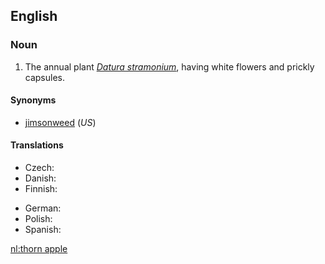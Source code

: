 ==English==
===Noun===
{{en-noun|sg=[[thorn]] [[apple]]}}

# The annual plant ''[[Datura stramonium]]'', having white flowers and prickly capsules.

====Synonyms====
*[[jimsonweed]] (''US'')

====Translations====
{{trans-top|''Datura stramonium''}}
* Czech: {{t|cs|durman|m}}
* Danish: {{t-|da|pigæble|n}}
* Finnish: {{t|fi|hulluruoho}}
{{trans-mid}}
* German: {{t|de|Stechapfel|m}}
* Polish: {{t-|pl|bieluń|f}}
* Spanish: {{t|es|estramonio|m}}
{{trans-bottom}}

[[nl:thorn apple]]